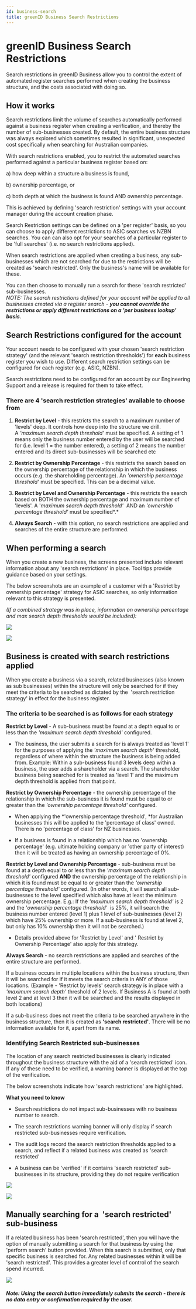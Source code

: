 ```yaml
---
id: business-search
title: greenID Business Search Restrictions
---
```


# greenID Business Search Restrictions

Search restrictions in greenID Business allow you to control the extent of automated register searches performed when creating the business structure, and the costs associated with doing so.

## How it works

Search restrictions limit the volume of searches automatically performed against a business register when creating a verification, and thereby the number of sub-businesses created. By default, the entire business structure was always explored which sometimes resulted in significant, unexpected cost specifically when searching for Australian companies.

With search restrictions enabled, you to restrict the automated searches performed against a particular business register based on:

a) how deep within a structure a business is found,

b) ownership percentage, or

c) both depth at which the business is found AND ownership percentage.

This is achieved by defining 'search restriction' settings with your account manager during the account creation phase.

Search Restriction settings can be defined on a 'per register' basis, so you can choose to apply different restrictions to ASIC searches vs NZBN searches. You can can also opt for your searches of a particular register to be 'full searches' (i.e. no search restrictions applied).

When search restrictions are applied when creating a business, any sub-businesses which are not searched for due to the restrictions will be created as 'search restricted'. Only the business's name will be available for these.

You can then choose to manually run a search for these 'search restricted' sub-businesses.\
*NOTE: The search restrictions defined for your account will be applied to all businesses created via a register search - **you cannot override the restrictions or apply different restrictions on a 'per business lookup' basis**.*

## Search Restrictions configured for the account

Your account needs to be configured with your chosen 'search restriction strategy' (and the relevant 'search restriction thresholds') for **each** business register you wish to use. Different search restriction settings can be configured for each register (e.g. ASIC, NZBN). 

Search restrictions need to be configured for an account by our Engineering Support and a release is required for them to take effect.

### There are 4 'search restriction strategies' available to choose from

1. **Restrict by Level** - this restricts the search to a maximum number of 'levels' deep. It controls how deep into the structure we drill. \
   A *'maximum search depth threshold'* must be specified. A setting of 1 means only the business number entered by the user will be searched for (i.e. level 1 = the number entered), a setting of 2 means the number entered and its direct sub-businesses will be searched etc

2. **Restrict by Ownership Percentage** - this restricts the search based on the ownership percentage of the relationship in which the business occurs (e.g. the shareholding percentage). An *'ownership percentage threshold'* must be specified. This can be a decimal value. 

3. **Restrict by Level and Ownership Percentage** - this restricts the search based on BOTH the ownership percentage and maximum number of 'levels'. A '*maximum search depth threshold'*  AND an *'ownership percentage threshold'* must be specified*.* 

4. **Always Search** - with this option, no search restrictions are applied and searches of the entire structure are performed.

## When performing a search

When you create a new business, the screens presented include relevant information about any 'search restrictions' in place. Tool tips provide guidance based on your settings.

The below screenshots are an example of a customer with a 'Restrict by ownership percentage' strategy for ASIC searches, so only information relevant to this strategy is presented.

*(If a combined strategy was in place, information on ownership percentage and max search depth thresholds would be included):*

![](/img/search-1.png)

![](/img/search-2.png)



## Business is created with search restrictions applied

When you create a business via a search, related businesses (also known as sub businesses) within the structure will only be searched for if they meet the criteria to be searched as dictated by the  'search restriction strategy' in effect for the business register.

### The criteria to be searched is as follows for each strategy

**Restrict by Level** - A sub-business must be found at a depth equal to or less than the *'maximum search depth threshold'* configured. 

- The business, the user submits a search for is always treated as 'level 1' for the purposes of applying the *'maximum search depth'* threshold, regardless of where within the structure the business is being added from. Example: Within a sub-business found 3 levels deep within a business, the user adds a shareholder via a search. The shareholder business being searched for is treated as 'level 1' and the maximum depth threshold is applied from that point.

**Restrict by Ownership Percentage** - the ownership percentage of the relationship in which the sub-business it is found must be equal to or greater than the *'ownership percentage threshold'* configured. 

- When applying the *'ownership percentage threshold', *for Australian businesses this will be applied to the 'percentage of class' owned. There is no 'percentage of class' for NZ businesses.

- If a business is found in a relationship which has no 'ownership percentage' (e.g. ultimate holding company or 'other party of interest) then it will be treated as having an ownership percentage of 0%.

**Restrict by Level and Ownership Percentage** - sub-business must be found at a depth equal to or less than the *'maximum search depth threshold'* configured **AND** the ownership percentage of the relationship in which it is found must be equal to or greater than the *'ownership percentage threshold'* configured. (In other words, it will search all sub-businesses to the level specified which also have at least the minimum ownership percentage. E.g.: If the *'maximum search depth threshold'* is 2 and the '*ownership percentage threshold'*  is 25%, it will search the business number entered (level 1) plus 1 level of sub-businesses (level 2) which have 25% ownership or more. If a sub-business is found at level 2, but only has 10% ownership then it will not be searched.)

- Details provided above for 'Restrict by Level' and ' Restrict by Ownership Percentage' also apply for this strategy.

**Always Search** - no search restrictions are applied and searches of the entire structure are performed.

If a business occurs in multiple locations within the business structure, then it will be searched for if it meets the search criteria in ANY of those locations. (Example - 'Restrict by levels' search strategy is in place with a *'maximum search depth'* threshold of 2 levels. If Business A is found at both level 2 and at level 3 then it will be searched and the results displayed in both locations) 

If a sub-business does not meet the criteria to be searched anywhere in the business structure, then it is created as **'search restricted'**. There will be no information available for it, apart from its name.

### Identifying Search Restricted sub-businesses

The location of any search restricted businesses is clearly indicated throughout the business structure with the aid of a 'search restricted' icon. If any of these need to be verified, a warning banner is displayed at the top of the verification.

The below screenshots indicate how 'search restrictions' are highlighted.

**What you need to know**

- Search restrictions do not impact sub-businesses with no business number to search.

- The search restrictions warning banner will only display if search restricted sub-businesses require verification. 

- The audit logs record the search restriction thresholds applied to a search, and reflect if a related business was created as 'search restricted' 

- A business can be 'verified' if it contains 'search restricted' sub-businesses in its structure, providing they do not require verification

![](/img/search-3.png)

![](/img/search-4.png)



## Manually searching for a  'search restricted' sub-business

If a related business has been 'search restricted', then you will have the option of manually submitting a search for that business by using the 'perform search' button provided. When this search is submitted, only that specific business is searched for. Any related businesses within it will be 'search restricted'. This provides a greater level of control of the search spend incurred.

![](/img/search-5.png)

##### ***Note:*** *Using the search button immediately submits the search - there is no data entry or confirmation required by the user.*
